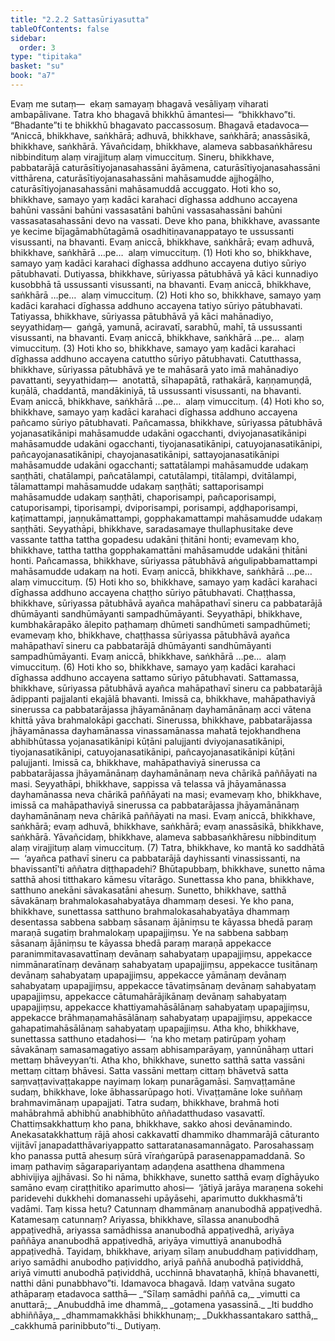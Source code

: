 ```yaml
---
title: "2.2.2 Sattasūriyasutta"
tableOfContents: false
sidebar:
  order: 3
type: "tipitaka"
basket: "su"
book: "a7"
---
```



<DynamicBreadcrumb />

<Division number="66" book="a7" bookNo="16" page="473">

<Paragraph number="461" book="a7">
Evaṃ me sutaṃ—  ekaṃ samayaṃ bhagavā vesāliyaṃ viharati ambapālivane. Tatra kho bhagavā bhikkhū āmantesi—  “bhikkhavo”ti. “Bhadante”ti te bhikkhū bhagavato paccassosuṃ. Bhagavā etadavoca—
</Paragraph>

<Paragraph number="462" book="a7">
“Aniccā, bhikkhave, saṅkhārā; adhuvā, bhikkhave, saṅkhārā; anassāsikā, bhikkhave, saṅkhārā. Yāvañcidaṃ, bhikkhave, alameva sabbasaṅkhāresu nibbindituṃ alaṃ virajjituṃ alaṃ vimuccituṃ.
</Paragraph>

<Paragraph number="463" book="a7">
Sineru, bhikkhave, pabbatarājā caturāsītiyojanasahassāni āyāmena, caturāsītiyojanasahassāni vitthārena, caturāsītiyojanasahassāni mahāsamudde ajjhogāḷho, caturāsītiyojanasahassāni mahāsamuddā accuggato. Hoti kho so, bhikkhave, samayo yaṃ kadāci karahaci dīghassa addhuno accayena bahūni vassāni bahūni vassasatāni bahūni vassasahassāni bahūni vassasatasahassāni devo na vassati. Deve kho pana, bhikkhave, avassante ye kecime bījagāmabhūtagāmā osadhitiṇavanappatayo te ussussanti visussanti, na bhavanti. Evaṃ aniccā, bhikkhave, saṅkhārā; evaṃ adhuvā, bhikkhave, saṅkhārā …pe…  alaṃ vimuccituṃ. (1)
</Paragraph>

<Paragraph number="464" book="a7">
Hoti kho so, bhikkhave, samayo yaṃ kadāci karahaci dīghassa addhuno accayena dutiyo sūriyo pātubhavati. Dutiyassa, bhikkhave, sūriyassa pātubhāvā yā kāci kunnadiyo kusobbhā tā ussussanti visussanti, na bhavanti. Evaṃ aniccā, bhikkhave, saṅkhārā …pe…  alaṃ vimuccituṃ. (2)
</Paragraph>

<Paragraph number="465" book="a7">
Hoti kho so, bhikkhave, samayo yaṃ kadāci karahaci dīghassa addhuno accayena tatiyo sūriyo pātubhavati. Tatiyassa, bhikkhave, sūriyassa pātubhāvā yā kāci mahānadiyo, seyyathidaṃ—  gaṅgā, yamunā, aciravatī, sarabhū, mahī, tā ussussanti visussanti, na bhavanti. Evaṃ aniccā, bhikkhave, saṅkhārā …pe…  alaṃ vimuccituṃ. (3)
</Paragraph>

<Paragraph number="466" book="a7">
Hoti kho so, bhikkhave, samayo yaṃ kadāci karahaci dīghassa addhuno accayena catuttho sūriyo pātubhavati. Catutthassa, bhikkhave, sūriyassa pātubhāvā ye te mahāsarā yato imā mahānadiyo pavattanti, seyyathidaṃ—  anotattā, sīhapapātā, rathakārā, kaṇṇamuṇḍā, kuṇālā, chaddantā, mandākiniyā, tā ussussanti visussanti, na bhavanti. Evaṃ aniccā, bhikkhave, saṅkhārā …pe…  alaṃ vimuccituṃ. (4)
</Paragraph>

<Paragraph number="467" book="a7">
Hoti kho so, bhikkhave, samayo yaṃ kadāci karahaci dīghassa addhuno accayena pañcamo sūriyo pātubhavati. Pañcamassa, bhikkhave, sūriyassa pātubhāvā yojanasatikānipi mahāsamudde udakāni ogacchanti, dviyojanasatikānipi mahāsamudde udakāni ogacchanti, tiyojanasatikānipi, catuyojanasatikānipi, pañcayojanasatikānipi, chayojanasatikānipi, sattayojanasatikānipi mahāsamudde udakāni ogacchanti; sattatālampi mahāsamudde udakaṃ saṇṭhāti, chatālampi, pañcatālampi, catutālampi, titālampi, dvitālampi, tālamattampi mahāsamudde udakaṃ saṇṭhāti; sattaporisampi mahāsamudde udakaṃ saṇṭhāti, chaporisampi, pañcaporisampi, catuporisampi, tiporisampi, dviporisampi, porisampi, aḍḍhaporisampi, kaṭimattampi, jaṇṇukāmattampi, gopphakamattampi mahāsamudde udakaṃ saṇṭhāti. Seyyathāpi, bhikkhave, saradasamaye thullaphusitake deve vassante tattha tattha gopadesu udakāni ṭhitāni honti; evamevaṃ kho, bhikkhave, tattha tattha gopphakamattāni mahāsamudde udakāni ṭhitāni honti. Pañcamassa, bhikkhave, sūriyassa pātubhāvā aṅgulipabbamattampi mahāsamudde udakaṃ na hoti. Evaṃ aniccā, bhikkhave, saṅkhārā …pe…  alaṃ vimuccituṃ. (5)
</Paragraph>

<Paragraph number="468" book="a7">
Hoti kho so, bhikkhave, samayo yaṃ kadāci karahaci dīghassa addhuno accayena chaṭṭho sūriyo pātubhavati. Chaṭṭhassa, bhikkhave, sūriyassa pātubhāvā ayañca mahāpathavī sineru ca pabbatarājā dhūmāyanti sandhūmāyanti sampadhūmāyanti. Seyyathāpi, bhikkhave, kumbhakārapāko ālepito paṭhamaṃ dhūmeti sandhūmeti sampadhūmeti; evamevaṃ kho, bhikkhave, chaṭṭhassa sūriyassa pātubhāvā ayañca mahāpathavī sineru ca pabbatarājā dhūmāyanti sandhūmāyanti sampadhūmāyanti. Evaṃ aniccā, bhikkhave, saṅkhārā …pe…  alaṃ vimuccituṃ. (6)
</Paragraph>

<Paragraph number="469" book="a7">
Hoti kho so, bhikkhave, samayo yaṃ kadāci karahaci dīghassa addhuno accayena sattamo sūriyo pātubhavati. Sattamassa, bhikkhave, sūriyassa pātubhāvā ayañca mahāpathavī sineru ca pabbatarājā ādippanti pajjalanti ekajālā bhavanti. Imissā ca, bhikkhave, mahāpathaviyā sinerussa ca pabbatarājassa jhāyamānānaṃ dayhamānānaṃ acci vātena khittā yāva brahmalokāpi gacchati. Sinerussa, bhikkhave, pabbatarājassa jhāyamānassa dayhamānassa vinassamānassa mahatā tejokhandhena abhibhūtassa yojanasatikānipi kūṭāni palujjanti dviyojanasatikānipi, tiyojanasatikānipi, catuyojanasatikānipi, pañcayojanasatikānipi kūṭāni palujjanti. Imissā ca, bhikkhave, mahāpathaviyā sinerussa ca pabbatarājassa jhāyamānānaṃ dayhamānānaṃ neva chārikā paññāyati na masi. Seyyathāpi, bhikkhave, sappissa vā telassa vā jhāyamānassa dayhamānassa neva chārikā paññāyati na masi; evamevaṃ kho, bhikkhave, imissā ca mahāpathaviyā sinerussa ca pabbatarājassa jhāyamānānaṃ dayhamānānaṃ neva chārikā paññāyati na masi. Evaṃ aniccā, bhikkhave, saṅkhārā; evaṃ adhuvā, bhikkhave, saṅkhārā; evaṃ anassāsikā, bhikkhave, saṅkhārā. Yāvañcidaṃ, bhikkhave, alameva sabbasaṅkhāresu nibbindituṃ alaṃ virajjituṃ alaṃ vimuccituṃ. (7)
</Paragraph>

<Paragraph number="470" book="a7">
Tatra, bhikkhave, ko mantā ko saddhātā—  ‘ayañca pathavī sineru ca pabbatarājā dayhissanti vinassissanti, na bhavissantī’ti aññatra diṭṭhapadehi?
</Paragraph>

<Paragraph number="471" book="a7">
Bhūtapubbaṃ, bhikkhave, sunetto nāma satthā ahosi titthakaro kāmesu vītarāgo. Sunettassa kho pana, bhikkhave, satthuno anekāni sāvakasatāni ahesuṃ. Sunetto, bhikkhave, satthā sāvakānaṃ brahmalokasahabyatāya dhammaṃ desesi. Ye kho pana, bhikkhave, sunettassa satthuno brahmalokasahabyatāya dhammaṃ desentassa sabbena sabbaṃ sāsanaṃ ājāniṃsu te kāyassa bhedā paraṃ maraṇā sugatiṃ brahmalokaṃ upapajjiṃsu. Ye na sabbena sabbaṃ sāsanaṃ ājāniṃsu te kāyassa bhedā paraṃ maraṇā appekacce paranimmitavasavattīnaṃ devānaṃ sahabyataṃ upapajjiṃsu, appekacce nimmānaratīnaṃ devānaṃ sahabyataṃ upapajjiṃsu, appekacce tusitānaṃ devānaṃ sahabyataṃ upapajjiṃsu, appekacce yāmānaṃ devānaṃ sahabyataṃ upapajjiṃsu, appekacce tāvatiṃsānaṃ devānaṃ sahabyataṃ upapajjiṃsu, appekacce cātumahārājikānaṃ devānaṃ sahabyataṃ upapajjiṃsu, appekacce khattiyamahāsālānaṃ sahabyataṃ upapajjiṃsu, appekacce brāhmaṇamahāsālānaṃ sahabyataṃ upapajjiṃsu, appekacce gahapatimahāsālānaṃ sahabyataṃ upapajjiṃsu.
</Paragraph>

<Paragraph number="472" book="a7">
Atha kho, bhikkhave, sunettassa satthuno etadahosi—  ‘na kho metaṃ patirūpaṃ yohaṃ sāvakānaṃ samasamagatiyo assaṃ abhisamparāyaṃ, yannūnāhaṃ uttari mettaṃ bhāveyyan’ti.
</Paragraph>

<Paragraph number="473" book="a7">
Atha kho, bhikkhave, sunetto satthā satta vassāni mettaṃ cittaṃ bhāvesi. Satta vassāni mettaṃ cittaṃ bhāvetvā satta saṃvaṭṭavivaṭṭakappe nayimaṃ lokaṃ punarāgamāsi. Saṃvaṭṭamāne sudaṃ, bhikkhave, loke ābhassarūpago hoti. Vivaṭṭamāne loke suññaṃ brahmavimānaṃ upapajjati. Tatra sudaṃ, bhikkhave, brahmā hoti mahābrahmā abhibhū anabhibhūto aññadatthudaso vasavattī. Chattiṃsakkhattuṃ kho pana, bhikkhave, sakko ahosi devānamindo. Anekasatakkhattuṃ rājā ahosi cakkavattī dhammiko dhammarājā cāturanto vijitāvī janapadatthāvariyappatto sattaratanasamannāgato. Parosahassaṃ kho panassa puttā ahesuṃ sūrā vīraṅgarūpā parasenappamaddanā. So imaṃ pathaviṃ sāgarapariyantaṃ adaṇḍena asatthena dhammena abhivijiya ajjhāvasi. So hi nāma, bhikkhave, sunetto satthā evaṃ dīghāyuko samāno evaṃ ciraṭṭhitiko aparimutto ahosi—  ‘jātiyā jarāya maraṇena sokehi paridevehi dukkhehi domanassehi upāyāsehi, aparimutto dukkhasmā’ti vadāmi.
</Paragraph>

<Paragraph number="474" book="a7">
Taṃ kissa hetu? Catunnaṃ dhammānaṃ ananubodhā appaṭivedhā. Katamesaṃ catunnaṃ? Ariyassa, bhikkhave, sīlassa ananubodhā appaṭivedhā, ariyassa samādhissa ananubodhā appaṭivedhā, ariyāya paññāya ananubodhā appaṭivedhā, ariyāya vimuttiyā ananubodhā appaṭivedhā. Tayidaṃ, bhikkhave, ariyaṃ sīlaṃ anubuddhaṃ paṭividdhaṃ, ariyo samādhi anubodho paṭividdho, ariyā paññā anubodhā paṭividdhā, ariyā vimutti anubodhā paṭividdhā, ucchinnā bhavataṇhā, khīṇā bhavanetti, natthi dāni punabbhavo”ti. Idamavoca bhagavā. Idaṃ vatvāna sugato athāparaṃ etadavoca satthā—
</Paragraph>

<Paragraph number="475" type="verses" book="a7">
_“Sīlaṃ samādhi paññā ca,_  
_vimutti ca anuttarā;_  
_Anubuddhā ime dhammā,_  
_gotamena yasassinā._  

</Paragraph>

<Paragraph number="476" type="verses" book="a7">
_Iti buddho abhiññāya,_  
_dhammamakkhāsi bhikkhunaṃ;_  
_Dukkhassantakaro satthā,_  
_cakkhumā parinibbuto”ti._  


</Paragraph>
</Division>

<Paragraph number="477" type="center" book="a7">
Dutiyaṃ.
</Paragraph>